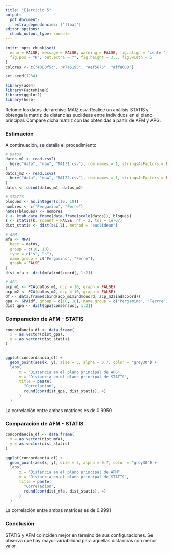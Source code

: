 ```yaml
---
title: "Ejercicio 5"
output: 
  pdf_document:
    extra_dependencies: ["float"]
editor_options: 
  chunk_output_type: console
---
```


```r
knitr::opts_chunk$set(
  echo = FALSE, message = FALSE, warning = FALSE, fig.align = "center",
  fig.pos = "H", out.extra = "", fig.height = 3.5, fig.width = 5
)
colores <- c("#003f5c", "#7a5195", "#ef5675", "#ffa600")

set.seed(1234)

library(ade4)
library(FactoMineR)
library(ggplot2)
library(here)
```

Retome los datos del archivo MAIZ.csv. Realice un análisis STATIS y obtenga la
matriz de distancias euclídeas entre individuos en el plano principal. Compare 
dicha matriz con las obtenidas a partir de AFM y APG.

### Estimación

A continuación, se detalla el procedimiento

```r
# Datos
datos_m1 <- read.csv2(
  here("data", "raw", "MAIZ1.csv"), row.names = 1, stringsAsFactors = FALSE
)
datos_m2 <- read.csv2(
  here("data", "raw", "MAIZ2.csv"), row.names = 1, stringsAsFactors = FALSE
)
datos <- cbind(datos_m1, datos_m2)
```


```r
# STATIS
bloques <- as.integer(c(10, 10))
nombres <- c("Pergamino", "Ferre")
names(bloques) <- nombres
k <- ktab.data.frame(data.frame(scale(datos)), bloques)
s <- statis(k, scannf = FALSE, nf = 2, tol = 1e-07)
dist_statis <- dist(s$C.li, method = "euclidean")
```


```r
# AFM
mfa <- MFA(
  base = datos, 
  group = c(10, 10), 
  type = c("s", "s"), 
  name.group = c("Pergamino", "Ferre"),
  graph = FALSE
)
dist_mfa <- dist(mfa$ind$coord[, 1:2])
```


```r
# APG.
acp_m1 <- PCA(datos_m1, ncp = 10, graph = FALSE)
acp_m2 <- PCA(datos_m2, ncp = 10, graph = FALSE)
df <- data.frame(cbind(acp_m1$ind$coord, acp_m2$ind$coord))
gpa <- GPA(df, group = c(10, 10), name.group = c("Pergamino", "Ferrre"), graph = FALSE)
dist_gpa <- dist(gpa$consensus[, 1:2])
```

### Comparación de AFM - STATIS

```r

concordancia_df <- data.frame(
  x = as.vector(dist_gpa),
  y = as.vector(dist_statis)
)


ggplot(concordancia_df) + 
  geom_point(aes(x, y), size = 3, alpha = 0.7, color = "grey30") + 
  labs(
      x = "Distancia en el plano principal de APG",
      y = "Distancia en el plano principal de STATIS",
      title = paste(
        "Correlacion", 
        round(cor(dist_gpa, dist_statis), 4)
      )
  )
```

La correlación entre ambas matrices es de 0.9950


### Comparación de AFM - STATIS


```r

concordancia_df <- data.frame(
  x = as.vector(dist_mfa),
  y = as.vector(dist_statis)
)

ggplot(concordancia_df) + 
  geom_point(aes(x, y), size = 3, alpha = 0.7, color = "grey30") + 
  labs(
      x = "Distancia en el plano principal de AFM",
      y = "Distancia en el plano principal de STATIS",
      title = paste(
        "Correlacion", 
        round(cor(dist_mfa, dist_statis), 4)
      )
  )
```

La correlación entre ambas matrices es de 0.9991


### Conclusión

STATIS y AFM coinciden mejor en término de sus configuraciones. Se observa que hay mayor variabilidad para aquellas distancias con menor valor.

